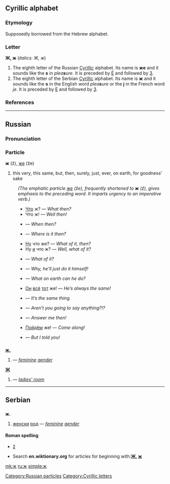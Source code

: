 ==Cyrillic alphabet==

===Etymology===
Supposedly borrowed from the Hebrew alphabet.

===Letter===
'''Ж, ж''' (''italics: Ж, ж'')

# The eighth letter of the Russian [[Cyrillic]] alphabet. Its name is '''же''' {{IPAchar|(žɛ)}} and it sounds like the '''s''' in ''plea'''s'''ure''. It is preceded by [[ё|Ё]] and followed by [[з|З]].
# The eighth letter of the Serbian [[Cyrillic]] alphabet. Its name is '''ж''' {{IPAchar|(žɛ)}} and it sounds like the '''s''' in the English word ''plea'''s'''ure'' or the '''j''' in the French word ''je''. It is preceded by [[е|Е]] and followed by [[з|З]].

===References===
{{pedialite|Cyrillic alphabet}}

----

==Russian==

===Pronunciation===
{{IPA|ʐ}}

===Particle===
'''ж''' (ž), [[же]] (že)

# this very, this same, but, then, surely, just, ever, on earth, for goodness’ sake<br>
:''(The emphatic particle [[же]] (že), frequently shortened to '''ж''' (ž), gives emphasis to the preceding word. It imparts urgency to an imperative verb.)''
:* [[что|Что]] ж? — ''What then?''
:* Что ж! — ''Well then!''
:* {{RUchar|[[когда|Когда́]] же?}} — ''When then?''
:* {{RUchar|[[Где]] же э́то?}} — ''Where is it then?''
:* [[ну|Ну]] что же? — ''What of it, then?''
:* Ну [[и]] что ж? — ''Well, what of it?''
:* {{RUchar|Что ж [[из]] [[этот|э́того]]?}} — ''What of it?''
:* {{RUchar|Что ж, [[он]] [[сам]] э́то [[делать|сде́лает]]!}} — ''Why, he’ll just do it himself!''
:* {{RUchar|Что же [[он|ему́]] [[делать|де́лать]]?}} — ''What on earth can he do?''
:* [[Он]] [[весь|всё]] [[тот]] же! — ''He’s always the same!''
:* {{RUchar|Это то́ же [[самый|са́мое]].}} — ''It’s the same thing.''
:* {{RUchar|[[говорить|Говори́те]] же!}} — ''Aren’t you going to say anything?!?''
:* {{RUchar|[[отвечать|Отвеча́йте]] же?}} — ''Answer me then!''
:* [[идти|Пойдём]] же! — ''Come along!''
:* {{RUchar|[[Я]] же [[ты|тебе́]] [[говорить|сказа́л]]!}} — ''But I told you!''

==={{abbreviation|Russian}}===
'''[[ж.]]'''

# {{RUchar|[[женский|же́нский]] [[род]]}} {{m}} — ''[[feminine]] [[gender]]''

'''[[Ж]]'''
# {{RUchar|[[женская|же́нская]] ([[уборная|убо́рная]])}} — ''[[ladies' room]]''

[[Category:Russian particles]]

----

==Serbian==

==={{abbreviation|Serbian}}===
'''ж.'''

# [[женски]] [[род]] {{m}} — ''[[feminine]] [[gender]]''

====Roman spelling====
*[[ž#Serbian|ž]]

*Search '''en.wiktionary.org''' for articles for beginning with:''' [http://en.wiktionary.org/w/index.php?title=Special%3AAllpages&from=%D0%96&namespace=0 Ж], [http://en.wiktionary.org/w/index.php?title=Special%3AAllpages&from=%D0%B6&namespace=0 ж]'''

[[Category:Cyrillic letters]]

[[mk:ж]]
[[ru:ж]]
[[simple:ж]]